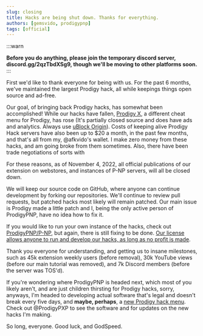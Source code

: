 ```yaml
---
slug: closing
title: Hacks are being shut down. Thanks for everything.
authors: [gemsvido, prodigypnp]
tags: [official]
---
```


:::warn
<Link
  to="https://discord.gg/2qzTbdXSg9">
  <b>Before you do anything, please join the temporary discord server, discord.gg/2qzTbdXSg9, though we'll be moving to other platforms soon.</b>
</Link>
:::



<br>

First we'd like to thank everyone for being with us. For the past 6 months, we've maintained the largest Prodigy hack, all while keepings things open source and ad-free.

Our goal, of bringing back Prodigy hacks, has somewhat been accomplished! While our hacks have fallen, [Prodigy X](https://github.com/ProdigyAPI/ProdigyX), a different cheat menu for Prodigy, has rose (It's partially closed source and does have ads and analytics. Always use [uBlock Origin](https://chrome.google.com/webstore/detail/ublock-origin/cjpalhdlnbpafiamejdnhcphjbkeiagm)). Costs of keeping alive Prodigy Hack servers have also been up to $20 a month, in the past few months, and that's all from my, @afkvido's wallet. I make zero money from these hacks, and am going broke from them sometimes. Also, there have been trade negotiations of sorts with 

For these reasons, as of November 4, 2022, all official publications of our extension on webstores, and instances of P-NP servers, will all be closed down.

We will keep our source code on GitHub, where anyone can continue development by forking our repositories. We'll continue to review pull requests, but patched hacks most likely will remain patched. Our main issue is Prodigy made a little patch and I, being the only active person of ProdigyPNP, have no idea how to fix it.

If you would like to run your own instance of the hacks, check out [ProdigyPNP/P-NP](https://github.com/ProdigyPNP/P-NP), but again, there is still fixing to be done. [Our license allows anyone to run and develop our hacks, as long as no profit is made](https://github.com/ProdigyPNP/ProdigyMathGameHacking/blob/master/LICENSE.txt).

Thank you everyone for understanding, and getting us to insane milestones, such as 45k extension weekly users (before removal), 30k YouTube views (before our main tutorial was removed), and 7k Discord members (before the server was TOS'd).

If you're wondering where ProdigyPNP is headed next, which most of you likely aren't, and are just children thirsting for Prodigy hacks, sorry, anyways, I'm headed to developing actual software that's legal and doesn't break every five days, and **maybe, perhaps**, a [new Prodigy hack menu](https://github.com/ProdigyPXP). Check out @ProdigyPXP to see the software and for updates on the new hacks I'm making.

So long, everyone. Good luck, and GodSpeed.
